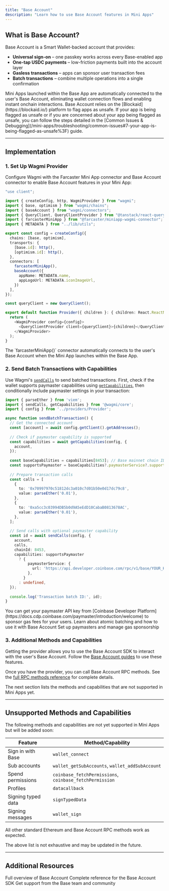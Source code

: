 ```yaml
---
title: "Base Account"
description: "Learn how to use Base Account features in Mini Apps"
---
```


## What is Base Account?

Base Account is a Smart Wallet-backed account that provides:

- **Universal sign-on** – one passkey works across every Base-enabled app
- **One-tap USDC payments** – low-friction payments built into the account layer
- **Gasless transactions** – apps can sponsor user transaction fees
- **Batch transactions** – combine multiple operations into a single confirmation

<Note>
Mini Apps launched within the Base App are automatically connected to the user's Base Account, eliminating wallet connection flows and enabling instant onchain interactions.
</Note>

<Tip>
Base Account relies on the [Blockaid](https://blockaid.io/) platform to flag apps as unsafe.
If your app is being flagged as unsafe or if you are concerned
about your app being flagged as unsafe,
you can follow the steps detailed in the [Common Issues & Debugging](/mini-apps/troubleshooting/common-issues#7-your-app-is-being-flagged-as-unsafe%3F) guide.

</Tip>

---

## Implementation

### 1. Set Up Wagmi Provider

Configure Wagmi with the Farcaster Mini App connector and Base Account connector to enable Base Account features in your Mini App:

```typescript wagmi.ts expandable
"use client";

import { createConfig, http, WagmiProvider } from "wagmi";
import { base, optimism } from "wagmi/chains";
import { baseAccount } from "wagmi/connectors";
import { QueryClient, QueryClientProvider } from "@tanstack/react-query";
import { farcasterMiniApp } from "@farcaster/miniapp-wagmi-connector";
import { METADATA } from "../lib/utils";

export const config = createConfig({
  chains: [base, optimism],
  transports: {
    [base.id]: http(),
    [optimism.id]: http(),
  },
  connectors: [
    farcasterMiniApp(), 
    baseAccount({
      appName: METADATA.name,
      appLogoUrl: METADATA.iconImageUrl,
    })
  ],
});

const queryClient = new QueryClient();

export default function Provider({ children }: { children: React.ReactNode }) {
  return (
    <WagmiProvider config={config}>
      <QueryClientProvider client={queryClient}>{children}</QueryClientProvider>
    </WagmiProvider>
  );
}
```

<Note>
The `farcasterMiniApp()` connector automatically connects to the user's Base Account when the Mini App launches within the Base App.
</Note>

### 2. Send Batch Transactions with Capabilities

Use Wagmi's [`sendCalls`](https://wagmi.sh/core/api/actions/sendCalls) to send batched transactions. First, check if the wallet supports paymaster capabilities using [`getCapabilities`](https://wagmi.sh/core/api/actions/getCapabilities), then conditionally include paymaster settings in your transaction:

```typescript components/BatchTransaction.tsx highlight={9,10,11,12,34}
import { parseEther } from 'viem';
import { sendCalls, getCapabilities } from '@wagmi/core';
import { config } from '../providers/Provider';

async function sendBatchTransaction() {
  // Get the connected account
  const [account] = await config.getClient().getAddresses();
  
  // Check if paymaster capability is supported
  const capabilities = await getCapabilities(config, {
    account,
  });
  
  const baseCapabilities = capabilities[8453]; // Base mainnet chain ID
  const supportsPaymaster = baseCapabilities?.paymasterService?.supported;
  
  // Prepare transaction calls
  const calls = [
    {
      to: '0x70997970c51812dc3a010c7d01b50e0d17dc79c8',
      value: parseEther('0.01'),
    },
    {
      to: '0xa5cc3c03994DB5b0d9A5eEdD10CabaB0813678AC',
      value: parseEther('0.01'),
    },
  ];
  
  // Send calls with optional paymaster capability
  const id = await sendCalls(config, {
    account,
    calls,
    chainId: 8453,
    capabilities: supportsPaymaster
      ? {
          paymasterService: {
            url: 'https://api.developer.coinbase.com/rpc/v1/base/YOUR_KEY',
          },
        }
      : undefined,
  });
  
  console.log('Transaction batch ID:', id);
}
```

<Tip>
You can get your paymaster API key from [Coinbase Developer Platform](https://docs.cdp.coinbase.com/paymaster/introduction/welcome) to sponsor gas fees for your users.
</Tip>

<CardGroup cols={2}>
  <Card title="Batch Transactions Guide" icon="layer-group" href="/base-account/improve-ux/batch-transactions">
    Learn about atomic batching and how to use it with Base Account
  </Card>
  
  <Card title="Sponsor Gas Guide" icon="gas-pump" href="/base-account/improve-ux/sponsor-gas/paymasters">
    Set up paymasters and manage gas sponsorship
  </Card>
</CardGroup>

### 3. Additional Methods and Capabilities
Getting the provider allows you to use the Base Account SDK to interact with the user's Base Account.
Follow the [Base Account guides](/base-account/overview/what-is-base-account) to use these features.

Once you have the provider, you can call Base Account RPC methods. See the [full RPC methods reference](/base-account/reference/core/provider-rpc-methods/request-overview) for complete details.

The next section lists the methods and capabilities that are not supported in Mini Apps yet.

---

## Unsupported Methods and Capabilities

The following methods and capabilities are not yet supported in Mini Apps but will be added soon:

| Feature | Method/Capability |
|---------|------------------|
| Sign in with Base | `wallet_connect` |
| Sub accounts | `wallet_getSubAccounts`, `wallet_addSubAccount` |
| Spend permissions | `coinbase_fetchPermissions`, `coinbase_fetchPermission` |
| Profiles | `datacallback` |
| Signing typed data | `signTypedData` |
| Signing messages | `wallet_sign` |

All other standard Ethereum and Base Account RPC methods work as expected.

<Warning>
The above list is not exhaustive and may be updated in the future.
</Warning>

---

## Additional Resources

<CardGroup cols={3}>
  <Card title="What is Base Account?" icon="repeat" href="/base-account/overview/what-is-base-account">
    Full overview of Base Account
  </Card>
  
  <Card title="Base Account Reference" icon="wallet" href="/base-account/reference/core/createBaseAccount">
    Complete reference for the Base Account SDK
  </Card>
  
  <Card title="Get Support" icon="signature" href="https://discord.com/invite/buildonbase">
    Get support from the Base team and community
  </Card>
</CardGroup>
